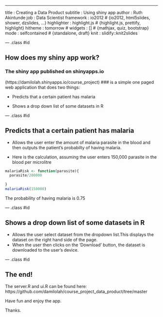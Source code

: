 ---
title       : Creating a Data Product
subtitle    : Using shiny app
author      : Ruth Akintunde
job         : Data Scientist
framework   : io2012        # {io2012, html5slides, shower, dzslides, ...}
highlighter : highlight.js  # {highlight.js, prettify, highlight}
hitheme     : tomorrow      # 
widgets     : []            # {mathjax, quiz, bootstrap}
mode        : selfcontained # {standalone, draft}
knit        : slidify::knit2slides


--- .class #id 


##  How does my shiny app work?
### The shiny app published on shinyapps.io 
(https://damilolah.shinyapps.io/course_project) 
### is a simple one paged web application that does two things:

- Predicts that a certain patient has malaria 

- Shows a drop down list of some datasets in R 

--- .class #id 

## Predicts that a certain patient has malaria


- Allows the user enter the amount of malaria parasite in the blood and then outputs the patient's probabilty of having malaria.

- Here is the calculation, assuming the user enters 150,000 parasite in the blood per microlitre

```r
malariaRisk <- function(parasite){
  parasite/200000
  
}
malariaRisk(150000)

```

The probability of having malaria is 0.75

--- .class #id 

## Shows a drop down list of some datasets in R

- Allows the user select dataset from the dropdown list.This displays the dataset on the right hand side of the page.
- When the user then clicks on the 'Download' button, the dataset is downloaded to the user's device.

--- .class #id 

## The end!

The server.R and ui.R can be found here: 
https://github.com/damilolah/course_project_data_product/tree/master

Have fun and enjoy the app.

Thanks.


